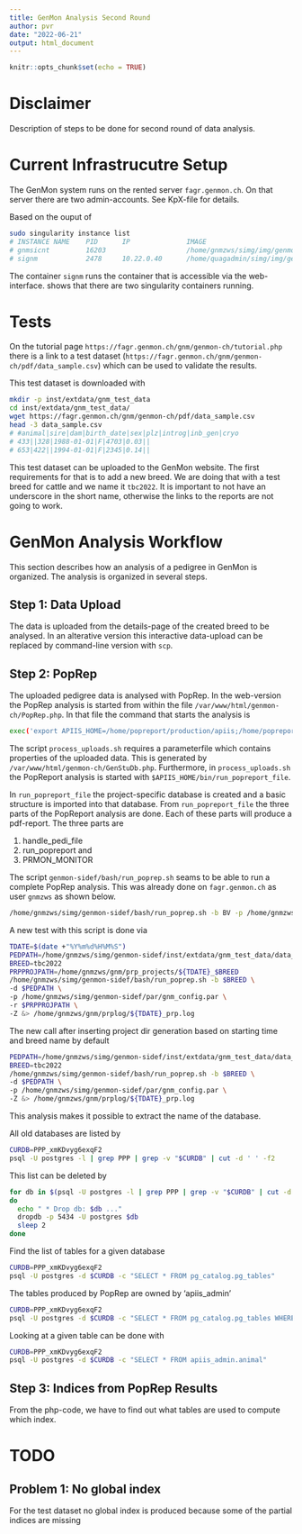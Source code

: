 ```yaml
---
title: GenMon Analysis Second Round
author: pvr
date: "2022-06-21"
output: html_document
---
```


```r
knitr::opts_chunk$set(echo = TRUE)
```

# Disclaimer
Description of steps to be done for second round of data analysis.


# Current Infrastrucutre Setup
The GenMon system runs on the rented server `fagr.genmon.ch`. On that server there are two admin-accounts. See KpX-file for details. 

Based on the ouput of 

```bash
sudo singularity instance list
# INSTANCE NAME    PID      IP              IMAGE
# gnmsicnt         16203                    /home/gnmzws/simg/img/genmon/gnm.sif
# signm            2478     10.22.0.40      /home/quagadmin/simg/img/genmon/gnm.sif
```

The container `signm` runs the container that is accessible via the web-interface. 
shows that there are two singularity containers running. 


# Tests
On the tutorial page `https://fagr.genmon.ch/gnm/genmon-ch/tutorial.php` there is a link to a test dataset (`https://fagr.genmon.ch/gnm/genmon-ch/pdf/data_sample.csv`) which can be used to validate the results. 

This test dataset is downloaded with 

```bash
mkdir -p inst/extdata/gnm_test_data
cd inst/extdata/gnm_test_data/
wget https://fagr.genmon.ch/gnm/genmon-ch/pdf/data_sample.csv
head -3 data_sample.csv 
# #animal|sire|dam|birth_date|sex|plz|introg|inb_gen|cryo
# 433||328|1988-01-01|F|4703|0.03||
# 653|422||1994-01-01|F|2345|0.14||
```

This test dataset can be uploaded to the GenMon website. The first requirements for that is to add a new breed. We are doing that with a test breed for cattle and we name it `tbc2022`. It is important to not have an underscore in the short name, otherwise the links to the reports are not going to work.


# GenMon Analysis Workflow
This section describes how an analysis of a pedigree in GenMon is organized. The analysis is organized in several steps. 


## Step 1: Data Upload
The data is uploaded from the details-page of the created breed to be analysed. In an alterative version this interactive data-upload can be replaced by command-line version with `scp`. 


## Step 2: PopRep
The uploaded pedigree data is analysed with PopRep. In the web-version the PopRep analysis is started from within the file `/var/www/html/genmon-ch/PopRep.php`. In that file the command that starts the analysis is 

```bash
exec('export APIIS_HOME=/home/popreport/production/apiis;/home/popreport/production/apiis/bin/./process_uploads.sh -i /var/lib/postgresql/incoming -l /home/quagadmin/gnm/gnmlog/popreport.log -u www-data -g www-data -a /home/popreport/production/apiis');
```

The script `process_uploads.sh` requires a parameterfile which contains properties of the uploaded data. This is generated by `/var/www/html/genmon-ch/GenStuDb.php`. Furthermore, in `process_uploads.sh` the PopReport analysis is started with `$APIIS_HOME/bin/run_popreport_file`. 

In `run_popreport_file` the project-specific database is created and a basic structure is imported into that database. From `run_popreport_file` the three parts of the PopReport analysis are done. Each of these parts will produce a pdf-report. The three parts are 

1. handle_pedi_file
2. run_popreport and
3. PRMON_MONITOR

The script `genmon-sidef/bash/run_poprep.sh` seams to be able to run a complete PopRep analysis. This was already done on `fagr.genmon.ch` as user `gnmzws` as shown below. 

```bash
/home/gnmzws/simg/genmon-sidef/bash/run_poprep.sh -b BV -p /home/gnmzws/simg/genmon-sidef/par/gnm_config.par -d /home/gnmzws/gnm/prpinput/PopReport_BV_20210510.csv_conv.csv_adaptfin7.csv -Z &> /home/gnmzws/gnm/prplog/`date +"%Y%m%d%H%M%S"`_prp.log
```

A new test with this script is done via

```bash
TDATE=$(date +"%Y%m%d%H%M%S")
PEDPATH=/home/gnmzws/simg/genmon-sidef/inst/extdata/gnm_test_data/data_sample.csv
BREED=tbc2022
PRPPROJPATH=/home/gnmzws/gnm/prp_projects/${TDATE}_$BREED
/home/gnmzws/simg/genmon-sidef/bash/run_poprep.sh -b $BREED \
-d $PEDPATH \
-p /home/gnmzws/simg/genmon-sidef/par/gnm_config.par \
-r $PRPPROJPATH \
-Z &> /home/gnmzws/gnm/prplog/${TDATE}_prp.log
```

The new call after inserting project dir generation based on starting time and breed name by default

```bash
PEDPATH=/home/gnmzws/simg/genmon-sidef/inst/extdata/gnm_test_data/data_sample.csv
BREED=tbc2022
/home/gnmzws/simg/genmon-sidef/bash/run_poprep.sh -b $BREED \
-d $PEDPATH \
-p /home/gnmzws/simg/genmon-sidef/par/gnm_config.par \
-Z &> /home/gnmzws/gnm/prplog/${TDATE}_prp.log
```

This analysis makes it possible to extract the name of the database. 

All old databases are listed by 

```bash
CURDB=PPP_xmKDvyg6exqF2
psql -U postgres -l | grep PPP | grep -v "$CURDB" | cut -d ' ' -f2
```

This list can be deleted by

```bash
for db in $(psql -U postgres -l | grep PPP | grep -v "$CURDB" | cut -d ' ' -f2)
do
  echo " * Drop db: $db ..."
  dropdb -p 5434 -U postgres $db
  sleep 2
done
```

Find the list of tables for a given database

```bash
CURDB=PPP_xmKDvyg6exqF2
psql -U postgres -d $CURDB -c "SELECT * FROM pg_catalog.pg_tables"
```

The tables produced by PopRep are owned by 'apiis_admin'

```bash
CURDB=PPP_xmKDvyg6exqF2
psql -U postgres -d $CURDB -c "SELECT * FROM pg_catalog.pg_tables WHERE tableowner = 'apiis_admin'"
```

Looking at a given table can be done with

```bash
CURDB=PPP_xmKDvyg6exqF2
psql -U postgres -d $CURDB -c "SELECT * FROM apiis_admin.animal"
```


## Step 3: Indices from PopRep Results
From the php-code, we have to find out what tables are used to compute which index.





# TODO

## Problem 1: No global index
For the test dataset no global index is produced because some of the partial indices are missing


